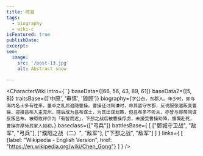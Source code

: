 ```yaml
---
title: 陈宫
tags:
  - biography
  - wiki-c
isFeatured: true
publishDate:
excerpt:
seo:
  image:
    src: '/post-13.jpg'
    alt: Abstract snow

---
```



<CharacterWiki
  intro={``}
  baseData={[66, 56, 43, 89, 61]}
  baseData2={[5, 8]}
  traitsBase={['中原', '审慎', '狼顾']}
  biography={`字公台，东郡人。年少时，即与海内名士多有往来，董卓之乱后追随曹操。曹操征讨陶谦时，命其留守东郡，反说服张邈叛变曹操，迎接吕布入主兖州，随后成为吕布谋士，为其出谋划策，但吕布多不听从，亦曾与郝萌同谋反叛吕布。被荀攸评价为「有智而迟」，下邳之战后被曹操俘虏，未接受曹操劝降，慷慨赴死，曹操亦厚待其家人如初。`}
  baseclass={["弓兵"]}
  battlesBase={
    [
      ["鄄城守卫战", "敌军", "弓兵"],
      ["濮阳之战（二）", "敌军"],
      ["下邳之战", "敌军"]
    ]
  }
  links={
    [
      {label: "Wikipedia - English Version", href: "https://en.wikipedia.org/wiki/Chen_Gong"}
    ]
  }
/>
